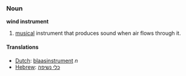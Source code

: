 ===Noun===
'''wind instrument'''

# [[musical]] instrument that produces sound when air flows through it.

====Translations====
*[[Dutch]]: [[blaasinstrument]] ''n''
*[[Hebrew]]: [[כלי נשיפה]]